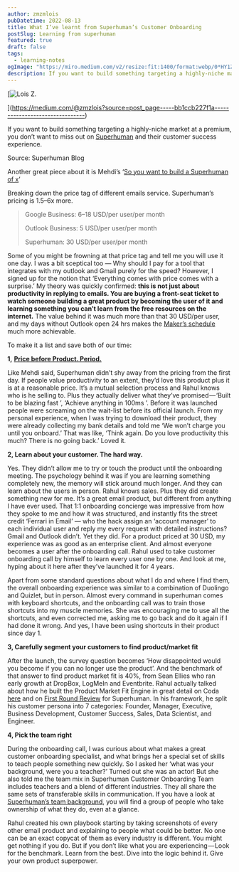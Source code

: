 ```yaml
---
author: zmzmlois
pubDatetime: 2022-08-13
title: What I’ve learnt from Superhuman’s Customer Onboarding
postSlug: Learning from superhuman
featured: true
draft: false
tags:
  - learning-notes
ogImage: "https://miro.medium.com/v2/resize:fit:1400/format:webp/0*HY1Zyl60azlETbhQ.png"
description: If you want to build something targeting a highly-niche market at a premium, you don’t want to miss out on Superhuman and their customer success experience.
---
```


[![Lois Z.](https://miro.medium.com/v2/resize:fill:88:88/1*mNpyQjptIh3VCarIzRwkUA.jpeg)

](https://medium.com/@zmzlois?source=post_page-----bb1ccb227f1a--------------------------------)

If you want to build something targeting a highly-niche market at a premium, you don’t want to miss out on [Superhuman](http://superhuman.com) and their customer success experience.

Source: Superhuman Blog

Another great piece about it is Mehdi’s ‘[So you want to build a Superhuman of x](https://uxdesign.cc/so-youre-building-a-superhuman-of-x-b39015f3d7a6)’

Breaking down the price tag of different emails service. Superhuman’s pricing is 1.5–6x more.

> Google Business: 6–18 USD/per user/per month
>
> Outlook Business: 5 USD/per user/per month
>
> Superhuman: 30 USD/per user/per month

Some of you might be frowning at that price tag and tell me you will use it one day. I was a bit sceptical too — Why should I pay for a tool that integrates with my outlook and Gmail purely for the speed? However, I signed up for the notion that ‘Everything comes with price comes with a surprise.’ My theory was quickly confirmed: **this is not just about productivity in replying to emails. You are buying a front-seat ticket to watch someone building a great product by becoming the user of it and learning something you can’t learn from the free resources on the internet.** The value behind it was much more than that 30 USD/per user, and my days without Outlook open 24 hrs makes the [Maker’s schedule](http://www.paulgraham.com/makersschedule.html) much more achievable.

To make it a list and save both of our time:

**1,** [**Price before Product. Period.**](https://www.youtube.com/watch?v=UyX8GbYuDAs)

Like Mehdi said, Superhuman didn’t shy away from the pricing from the first day. If people value productivity to an extent, they’d love this product plus it is at a reasonable price. It’s a mutual selection process and Rahul knows who is he selling to. Plus they actually deliver what they’ve promised — ‘Built to be blazing fast ’, ‘Achieve anything in 100ms ’. Before it was launched people were screaming on the wait-list before its official launch. From my personal experience, when I was trying to download their product, they were already collecting my bank details and told me ‘We won’t charge you until you onboard.’ That was like, ‘Think again. Do you love productivity this much? There is no going back.’ Loved it.

**2, Learn about your customer. The hard way.**

Yes. They didn’t allow me to try or touch the product until the onboarding meeting. The psychology behind it was if you are learning something completely new, the memory will stick around much longer. And they can learn about the users in person. Rahul knows sales. Plus they did create something new for me. It’s a great email product, but different from anything I have ever used. That 1:1 onboarding concierge was impressive from how they spoke to me and how it was structured, and instantly fits the street credit ‘Ferrari in Email’ — who the hack assign an ‘account manager’ to each individual user and reply my every request with detailed instructions? Gmail and Outlook didn’t. Yet they did. For a product priced at 30 USD, my experience was as good as an enterprise client. And almost everyone becomes a user after the onboarding call. Rahul used to take customer onboarding call by himself to learn every user one by one. And look at me, hyping about it here after they’ve launched it for 4 years.

Apart from some standard questions about what I do and where I find them, the overall onboarding experience was similar to a combination of Duolingo and Quizlet, but in person. Almost every command in superhuman comes with keyboard shortcuts, and the onboarding call was to train those shortcuts into my muscle memories. She was encouraging me to use all the shortcuts, and even corrected me, asking me to go back and do it again if I had done it wrong. And yes, I have been using shortcuts in their product since day 1.

**3, Carefully segment your customers to find product/market fit**

After the launch, the survey question becomes ‘How disappointed would you become if you can no longer use the product’. And the benchmark of that answer to find product market fit is 40%, from Sean Ellies who ran early growth at DropBox, LogMeIn and Eventbrite. Rahul actually talked about how he built the Product Market Fit Engine in great detail on Coda [here](https://coda.io/@rahulvohra/superhuman-product-market-fit-engine) and on [First Round Review](https://review.firstround.com/how-superhuman-built-an-engine-to-find-product-market-fit) for Superhuman. In his framework, he split his customer persona into 7 categories: Founder, Manager, Executive, Business Development, Customer Success, Sales, Data Scientist, and Engineer.

**4, Pick the team right**

During the onboarding call, I was curious about what makes a great customer onboarding specialist, and what brings her a special set of skills to teach people something new quickly. So I asked her ‘what was your background, were you a teacher?’ Turned out she was an actor! But she also told me the team mix in Superhuman Customer Onboarding Team includes teachers and a blend of different industries. They all share the same sets of transferable skills in communication. If you have a look at [Superhuman’s team background](https://superhuman.com/jobs#:~:text=are%20wellness%20products.-,MEET%20THE%20TEAM,-SARA), you will find a group of people who take ownership of what they do, even at a glance.

Rahul created his own playbook starting by taking screenshots of every other email product and explaining to people what could be better. No one can be an exact copycat of them as every industry is different. You might get nothing if you do. But if you don’t like what you are experiencing — Look for the benchmark. Learn from the best. Dive into the logic behind it. Give your own product superpower.

